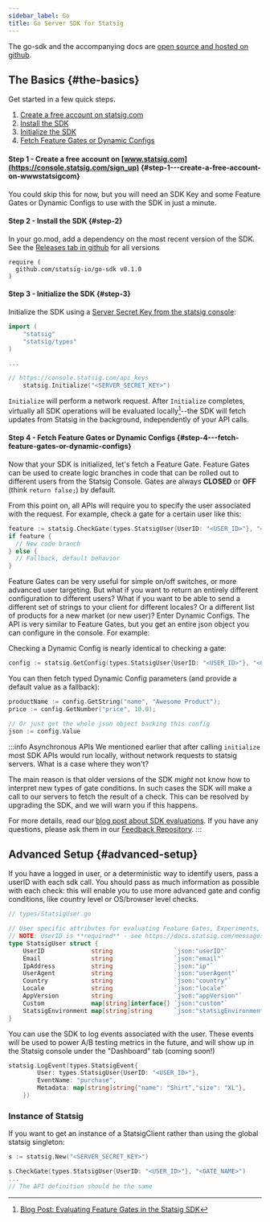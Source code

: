 ```yaml
---
sidebar_label: Go
title: Go Server SDK for Statsig
---
```


The go-sdk and the accompanying docs are [open source and hosted on github](https://github.com/statsig-io/go-sdk).

## The Basics {#the-basics}

Get started in a few quick steps.

1. [Create a free account on statsig.com](#step1)
2. [Install the SDK](#step2)
3. [Initialize the SDK](#step3)
4. [Fetch Feature Gates or Dynamic Configs](#step4)

<a name="step1"></a>

#### Step 1 - Create a free account on [www.statsig.com](https://console.statsig.com/sign_up) {#step-1---create-a-free-account-on-wwwstatsigcom}

You could skip this for now, but you will need an SDK Key and some Feature Gates or Dynamic Configs to use with the SDK in just a minute.

<a name="step2"></a>

#### Step 2 - Install the SDK {#step-2}

In your go.mod, add a dependency on the most recent version of the SDK.  See the [Releases tab in github](https://github.com/statsig-io/ip3country-go/releases) for all versions
```
require (
  github.com/statsig-io/go-sdk v0.1.0
)
```

<a name="step3"></a>

#### Step 3 - Initialize the SDK {#step-3}

Initialize the SDK using a [Server Secret Key from the statsig console](https://console.statsig.com/api_keys):

```go
import (
	"statsig"
	"statsig/types"
)

...

// https://console.statsig.com/api_keys
	statsig.Initialize("<SERVER_SECRET_KEY>")
```

`Initialize` will perform a network request. After `Initialize` completes, virtually all SDK operations will be evaluated locally[^1]--the SDK will fetch updates from Statsig in the background, independently of your API calls.

[^1]: [Blog Post: Evaluating Feature Gates in the Statsig SDK](https://blog.statsig.com/evaluating-feature-gates-in-the-statsig-sdk-a6f8881a1ad8)

<a name="step4"></a>

#### Step 4 - Fetch Feature Gates or Dynamic Configs {#step-4---fetch-feature-gates-or-dynamic-configs}

Now that your SDK is initialized, let's fetch a Feature Gate. Feature Gates can be used to create logic branches in code that can be rolled out to different users from the Statsig Console. Gates are always **CLOSED** or **OFF** (think `return false;`) by default.

From this point on, all APIs will require you to specify the user associated with the request. For example, check a gate for a certain user like this:

```go
feature := statsig.CheckGate(types.StatsigUser{UserID: "<USER_ID>"}, "<GATE_NAME>")
if feature {
  // New code branch
} else {
  // Fallback, default behavior
}
```

Feature Gates can be very useful for simple on/off switches, or more advanced user targeting. But what if you want to return an entirely different configuration to different users? What if you want to be able to send a different set of strings to your client for different locales? Or a different list of products for a new market (or new user)? Enter Dynamic Configs. The API is very similar to Feature Gates, but you get an entire json object you can configure in the console. For example:

Checking a Dynamic Config is nearly identical to checking a gate:

```go
config := statsig.GetConfig(types.StatsigUser{UserID: "<USER_ID>"}, "<CONFIG_NAME>")
```

You can then fetch typed Dynamic Config parameters (and provide a default value as a fallback):

```go
productName := config.GetString("name", "Awesome Product");
price := config.GetNumber("price", 10.0);

// Or just get the whole json object backing this config
json := config.Value
```

:::info Asynchronous APIs
We mentioned earlier that after calling `initialize` most SDK APIs would run locally, without network requests to statsig servers.  What is a case where they won't?

The main reason is that older versions of the SDK _might_ not know how to interpret new types of gate conditions. In such cases the SDK will make a call to our servers to fetch the result of a check. This can be resolved by upgrading the SDK, and we will warn you if this happens.

For more details, read our [blog post about SDK evaluations](https://blog.statsig.com/evaluating-feature-gates-in-the-statsig-sdk-a6f8881a1ad8). If you have any questions, please ask them in our [Feedback Repository](https://github.com/statsig-io/statsig-feedback/issues).
:::

## Advanced Setup {#advanced-setup}

If you have a logged in user, or a deterministic way to identify users, pass a userID with each sdk call. You should pass as much information as possible with each check: this will enable you to use more advanced gate and config conditions, like country level or OS/browser level checks.

```go
// types/StatsigUser.go

// User specific attributes for evaluating Feature Gates, Experiments, and DyanmicConfigs
// NOTE: UserID is **required** - see https://docs.statsig.com/messages/serverRequiredUserID
type StatsigUser struct {
	UserID             string                 `json:"userID"`
	Email              string                 `json:"email"`
	IpAddress          string                 `json:"ip"`
	UserAgent          string                 `json:"userAgent"`
	Country            string                 `json:"country"`
	Locale             string                 `json:"locale"`
	AppVersion         string                 `json:"appVersion"`
	Custom             map[string]interface{} `json:"custom"`
	StatsigEnvironment map[string]string      `json:"statsigEnvironment"`
}

```

You can use the SDK to log events associated with the user. These events will be used to power A/B testing metrics in the future, and will show up in the Statsig console under the "Dashboard" tab (coming soon!)

```go
statsig.LogEvent(types.StatsigEvent{
		User: types.StatsigUser{UserID: "<USER_ID>"},
		EventName: "purchase",
		Metadata: map[string]string{"name": "Shirt","size": "XL"},
	})
```

### Instance of Statsig
If you want to get an instance of a StatsigClient rather than using the global statsig singleton:

```go
s := statsig.New("<SERVER_SECRET_KEY>")

s.CheckGate(types.StatsigUser{UserID: "<USER_ID>"}, "<GATE_NAME>")
...
// The API definition should be the same
```
